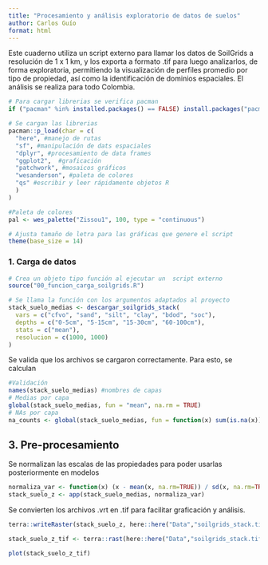 ```yaml
---
title: "Procesamiento y análisis exploratorio de datos de suelos"
author: Carlos Guío
format: html
---
```


Este cuaderno utiliza un script externo para llamar los datos de SoilGrids a resolución de 1 x 1 km, y los exporta a formato .tif para luego analizarlos, de forma exploratoria, permitiendo la visualización de perfiles promedio por tipo de propiedad, así como la identificación de dominios espaciales. El análisis se realiza para todo Colombia.


```r

# Para cargar librerias se verifica pacman
if ("pacman" %in% installed.packages() == FALSE) install.packages("pacman")

# Se cargan las librerias
pacman::p_load(char = c(
  "here", #manejo de rutas
  "sf", #manipulación de dats espaciales
  "dplyr", #procesamiento de data frames
  "ggplot2",  #graficación
  "patchwork", #mosaicos gráficos
  "wesanderson", #paleta de colores
  "qs" #escribir y leer rápidamente objetos R
  )
)

#Paleta de colores
pal <- wes_palette("Zissou1", 100, type = "continuous")

# Ajusta tamaño de letra para las gráficas que genere el script
theme(base_size = 14)

```

### 1. Carga de datos

```r

# Crea un objeto tipo función al ejecutar un  script externo
source("00_funcion_carga_soilgrids.R")

# Se llama la función con los argumentos adaptados al proyecto
stack_suelo_medias <- descargar_soilgrids_stack(
  vars = c("cfvo", "sand", "silt", "clay", "bdod", "soc"),
  depths = c("0-5cm", "5-15cm", "15-30cm", "60-100cm"),
  stats = c("mean"),
  resolucion = c(1000, 1000)
)


```

Se valida que los archivos se cargaron correctamente. Para esto, se calculan 

```r

#Validación
names(stack_suelo_medias) #nombres de capas
# Medias por capa
global(stack_suelo_medias, fun = "mean", na.rm = TRUE)
# NAs por capa
na_counts <- global(stack_suelo_medias, fun = function(x) sum(is.na(x)))

```


## 3. Pre-procesamiento

Se normalizan las escalas de las propiedades para poder usarlas posteriormente en modelos

```r

normaliza_var <- function(x) (x - mean(x, na.rm=TRUE)) / sd(x, na.rm=TRUE)
stack_suelo_z <- app(stack_suelo_medias, normaliza_var)

```


Se convierten los archivos .vrt en .tif para facilitar graficación y análisis.

```r

terra::writeRaster(stack_suelo_z, here::here("Data","soilgrids_stack.tif"), overwrite = TRUE)

stack_suelo_z_tif <- terra::rast(here::here("Data","soilgrids_stack.tif"))

plot(stack_suelo_z_tif)
```

